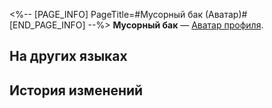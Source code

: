 <%-- [PAGE_INFO]
PageTitle=#Мусорный бак (Аватар)#
[END_PAGE_INFO] --%>
{{Предмет Инфобокс
|Название    = Мусорный бак
|id          = 202002
|Изображение = Аватар Мусорный бак.png
|Тип         = Аватар профиля
|Инвентарь   = 
|Редкость    = 4
|Эффект      = 
|Описание    = У тех, кто умеет посмеяться над собой, много друзей.
|Источник1   = [[Аватар за прохождение скрытых миссий на Ярило-VI.]]
}}
{{Описание|''«Ты это кому говоришь?!»''}}
'''Мусорный бак''' — [[Аватар профиля]].

==На других языках==
{{На других языках
|en   = Trashcan
|zhs  = 垃圾桶
|zht  = 垃圾桶
|ja   = ゴミ箱
|ko   = 쓰레기통
|es   = Cubo de basura
|fr   = Poubelle
|ru   = Мусорный бак
|th   = ถังขยะเล็ก
|vi   = Thùng Rác
|de   = Mülltonne
|id   = Tong Sampah
|pt   = Lata de Lixo
}}

==История изменений==
{{История изменений|3.5}}